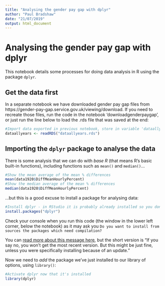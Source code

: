 ```yaml
---
title: "Analysing the gender pay gap with dplyr"
author: "Paul Bradshaw"
date: "21/07/2019"
output: html_document
---
```


# Analysing the gender pay gap with dplyr

This notebook details some processes for doing data analysis in R using the package `dplyr`.

## Get the data first

In a separate notebook we have downloaded gender pay gap files from https://gender-pay-gap.service.gov.uk/viewing/download. If you need to recreate those files, run the code in the notebook 'downloadgenderpaygap', or just run the line below to load the .rds file that was saved at the end:

```r
#Import data exported in previous notebook, store in variable 'dataallyears'
dataallyears <- readRDS("dataallyears.rds")
```

## Importing the `dplyr` package to analyse the data 

There is some analysis that we can do with *base R* (that means R's basic built-in functions), including functions such as `mean()` and `median()`...

```r
#Show the mean average of the mean % differences
mean(data1920$DiffMeanHourlyPercent)
#Show the median average of the mean % differences
median(data1920$DiffMeanHourlyPercent)
```

...but this is a good excuse to install a package for analysing data:

```r
#Install dplyr - in RStudio it is probably already installed so you don't really need to run this, but it's worth doing anyway this time
install.packages("dplyr")
```

Check your console when you run this code (the window in the lower left corner, below the notebook) as it may ask you `Do you want to install from sources the packages which need compilation?`

You can [read more about this message here](https://community.rstudio.com/t/meaning-of-common-message-when-install-a-package-there-are-binary-versions-available-but-the-source-versions-are-later/2431), but the short version is "If you say no, you won't get the most recent version. But this might be just fine, unless you were specifically installing because of an update."

Now we need to *add* the package we've just installed to our library of options, using `library()`:

```r
#Activate dplyr now that it's installed
library(dplyr)
```

